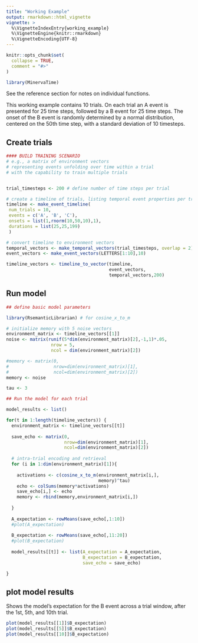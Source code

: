 ```yaml
---
title: "Working Example"
output: rmarkdown::html_vignette
vignette: >
  %\VignetteIndexEntry{working_example}
  %\VignetteEngine{knitr::rmarkdown}
  %\VignetteEncoding{UTF-8}
---
```


```r
knitr::opts_chunk$set(
  collapse = TRUE,
  comment = "#>"
)
```

```r
library(MinervaTime)
```

See the reference section for notes on individual functions.

This working example contains 10 trials. On each trial an A event is presented for 25 time steps, followed by a B event for 25 time steps. The onset of the B event is randomly determined by a normal distribution, centered on the 50th time step, with a standard deviation of 10 timesteps.

## Create trials

```r

#### BUILD TRAINING SCENARIO
# e.g., a matrix of environment vectors
# representing events unfolding over time within a trial
# with the capability to train multiple trials


trial_timesteps <- 200 # define number of time steps per trial

# create a timeline of trials, listing temporal event properties per trial
timeline <- make_event_timeline(
 num_trials = 10,
 events = c('A', 'B', 'C'),
 onsets = list(1,rnorm(10,50,10),1),
 durations = list(25,25,199)
 )

# convert timeline to environment vectors
temporal_vectors <- make_temporal_vectors(trial_timesteps, overlap = 2)
event_vectors <- make_event_vectors(LETTERS[1:10],10)

timeline_vectors <- timeline_to_vector(timeline,
                                       event_vectors,
                                       temporal_vectors,200)


```

## Run model

```r
## define basic model parameters

library(RsemanticLibrarian) # for cosine_x_to_m

# initialize memory with 5 noise vectors
environment_matrix <- timeline_vectors[[1]]
noise <- matrix(runif(5*dim(environment_matrix)[2],-1,1)*.05,
                 nrow = 5,
                 ncol = dim(environment_matrix)[2])

#memory <- matrix(0,
#                 nrow=dim(environment_matrix)[1],
#                 ncol=dim(environment_matrix)[2])
memory <- noise

tau <- 3

## Run the model for each trial

model_results <- list()

for(t in 1:length(timeline_vectors)) {
  environment_matrix <- timeline_vectors[[t]]
  
  save_echo <- matrix(0,
                      nrow=dim(environment_matrix)[1],
                      ncol=dim(environment_matrix)[2])
  
  # intra-trial encoding and retrieval
  for (i in 1:dim(environment_matrix)[1]){
    
    activations <- c(cosine_x_to_m(environment_matrix[i,],
                                   memory)^tau)
    echo <- colSums(memory*activations)
    save_echo[i,] <- echo
    memory <- rbind(memory,environment_matrix[i,])
  
  }
  
  A_expectation <- rowMeans(save_echo[,1:10])
  #plot(A_expectation)
  
  B_expectation <- rowMeans(save_echo[,11:20])
  #plot(B_expectation)
  
  model_results[[t]] <- list(A_expectation = A_expectation,
                             B_expectation = B_expectation,
                             save_echo = save_echo)

}

```

## plot model results

Shows the model's expectation for the B event across a trial window, after the 1st, 5th, and 10th trial.

```r
plot(model_results[[1]]$B_expectation)
plot(model_results[[5]]$B_expectation)
plot(model_results[[10]]$B_expectation)
```

